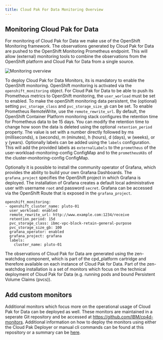 ```yaml
---
title: Cloud Pak For Data Monitoring Overview
---
```


## Monitoring Cloud Pak for Data

For monitoring of Cloud Pak for Data we make use of the OpenShift Monitoring framework. The observations generated by Cloud Pak for Data are pushed to the OpenShift Monitoring Prometheus endpoint. This will allow (external) monitoring tools to combine the observations from the OpenShift platform and Cloud Pak for Data from a single source. 

![Monitoring overview](cloud-pak-deployer-monitors.png)

To deploy Cloud Pak for Data Monitors, its is mandatory to enable the OpenShift monitoring. OpenShift monitoring is activated via the `openshift_monitoring` object. For Cloud Pak for Data to be able to push its Prometheus metrics to OpenShift monitoring, the `user_worload` must be set to enabled. To make the openShift monitoring data persistent, the (optional) setting `pvc_storage_class` and `pvc_storage_size_gb` can be set. To enable Prometheus RemoteWrite, use the `remote_rewrite_url`. By default, the OpenShift Container Platform monitoring stack configures the retention time for Prometheus data to be 15 days. You can modify the retention time to change how soon the data is deleted using the optional `retention_period` property. The value is set with a number directly followed by ms (milliseconds), s (seconds), m (minutes), h (hours), d (days), w (weeks), or y (years). Optionally labels can be added using the `labels` configuration. This will add the provided labels as `externalLabels` to the `prometheus` of the user-workload-monitoring-config ConfigMap and to the `prometheusK8s` of the cluster-monitoring-config ConfigMap.

Optionally it is possible to install the community operator of Grafana, which provides the ability to build your own Grafana Dashboards. The `grafana_project` specifies the OpenShift project in which Grafana is deployed. The installation of Grafana creates a default local administrative user with username `root` and password `secret`. Grafana can be accessed via the OpenShift Route that is exposed in the `grafana_project`.

```
openshift_monitoring:
- openshift_cluster_name: pluto-01
  user_workload: enabled
  remote_rewrite_url: http://www.example.com:1234/receive
  retention_period: 15d
  pvc_storage_class: ibmc-vpc-block-retain-general-purpose
  pvc_storage_size_gb: 100
  grafana_operator: enabled
  grafana_project: grafana
  labels:
    cluster_name: pluto-01
```

The observations of Cloud Pak for Data are generated using the zen-watchdog component, which is part of the cpd_platform cartridge and therefore available on each instance of Cloud Pak for Data. Part of the zen-watchdog installation is a set of monitors which focus on the technical deployment of Cloud Pak for Data (e.g. running pods and bound Persistent Volume Claims (pvcs)).

## Add custom monitors

Additional monitors which focus more on the operational usage of Cloud Pak for Data can be deployed as well. These monitors are maintained in a seperate Git repository and be accessed at https://github.com/IBM/cp4d-monitors. Additional information on how to deploy the monitors using either the Cloud Pak Deployer or manual cli commands can be found at this repository or a summary can be [here](/cpd-design/objects/cp4d_monitors.mdx).
